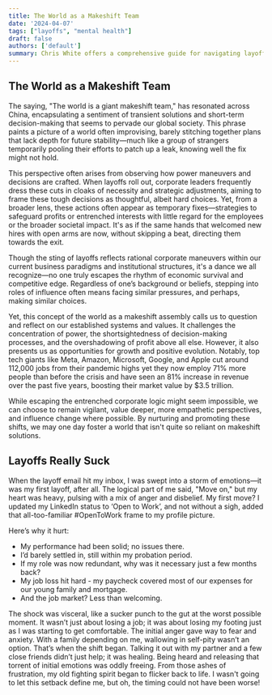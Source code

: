 ```yaml
---
title: The World as a Makeshift Team
date: '2024-04-07'
tags: ["layoffs", "mental health"]
draft: false
authors: ['default']
summary: Chris White offers a comprehensive guide for navigating layoffs, particularly in the IT industry. He provides detailed steps on preparing for layoffs, handling the layoff itself, and securing new employment. His advice encompasses networking, financial preparation, resume customization, and interview strategies, aiming to boost the chances of landing a new job.
---
```


## The World as a Makeshift Team

The saying, "The world is a giant makeshift team," has resonated across China, encapsulating a sentiment of transient solutions and short-term decision-making that seems to pervade our global society. This phrase paints a picture of a world often improvising, barely stitching together plans that lack depth for future stability—much like a group of strangers temporarily pooling their efforts to patch up a leak, knowing well the fix might not hold.

This perspective often arises from observing how power maneuvers and decisions are crafted. When layoffs roll out, corporate leaders frequently dress these cuts in cloaks of necessity and strategic adjustments, aiming to frame these tough decisions as thoughtful, albeit hard choices. Yet, from a broader lens, these actions often appear as temporary fixes—strategies to safeguard profits or entrenched interests with little regard for the employees or the broader societal impact. It's as if the same hands that welcomed new hires with open arms are now, without skipping a beat, directing them towards the exit.

Though the sting of layoffs reflects rational corporate maneuvers within our current business paradigms and institutional structures, it's a dance we all recognize—no one truly escapes the rhythm of economic survival and competitive edge. Regardless of one’s background or beliefs, stepping into roles of influence often means facing similar pressures, and perhaps, making similar choices.

Yet, this concept of the world as a makeshift assembly calls us to question and reflect on our established systems and values. It challenges the concentration of power, the shortsightedness of decision-making processes, and the overshadowing of profit above all else. However, it also presents us as opportunities for growth and positive evolution. Notably, top tech giants like Meta, Amazon, Microsoft, Google, and Apple cut around 112,000 jobs from their pandemic highs yet they now employ 71% more people than before the crisis and have seen an 81% increase in revenue over the past five years, boosting their market value by $3.5 trillion.

While escaping the entrenched corporate logic might seem impossible, we can choose to remain vigilant, value deeper, more empathetic perspectives, and influence change where possible. By nurturing and promoting these shifts, we may one day foster a world that isn't quite so reliant on makeshift solutions.

## Layoffs Really Suck

When the layoff email hit my inbox, I was swept into a storm of emotions—it was my first layoff, after all. The logical part of me said, "Move on," but my heart was heavy, pulsing with a mix of anger and disbelief. My first move? I updated my LinkedIn status to ‘Open to Work’, and not without a sigh, added that all-too-familiar #OpenToWork frame to my profile picture.

Here’s why it hurt:

- My performance had been solid; no issues there.
- I’d barely settled in, still within my probation period.
- If my role was now redundant, why was it necessary just a few months back?
- My job loss hit hard - my paycheck covered most of our expenses for our young family and mortgage.
- And the job market? Less than welcoming.

The shock was visceral, like a sucker punch to the gut at the worst possible moment. It wasn’t just about losing a job; it was about losing my footing just as I was starting to get comfortable. The initial anger gave way to fear and anxiety. With a family depending on me, wallowing in self-pity wasn’t an option. That’s when the shift began. Talking it out with my partner and a few close friends didn’t just help; it was healing. Being heard and releasing that torrent of initial emotions was oddly freeing. From those ashes of frustration, my old fighting spirit began to flicker back to life. I wasn't going to let this setback define me, but oh, the timing could not have been worse!
